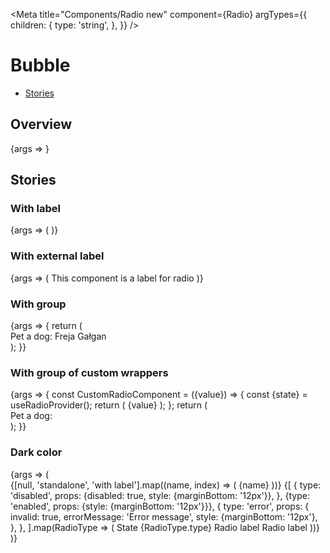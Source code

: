 


<Meta
  title="Components/Radio new"
  component={Radio}
  argTypes={{
    children: {
      type: 'string',
    },
  }}
/>

# Bubble

- [Stories](#stories)

## Overview

<Canvas>
  <Story name="Default">{args => <Radio {...args} />}</Story>
</Canvas>

<ArgsTable story="Default" />

## Stories

### With label

<Canvas>
  <Story name="With label" args={{value: 'my-radio', children: 'My radio'}}>
    {args => (
      <RadioGroup>
        <Radio {...args} />
      </RadioGroup>
    )}
  </Story>
</Canvas>

### With external label

<Canvas>
  <Story name="With external label" args={{value: 'test'}}>
    {args => (
      <RadioGroup {...args}>
        <label id="myRadioID-label">
          <Flex
            style={{
              backgroundColor: 'lightblue',
              borderRadius: '8px',
              padding: '20px 40px',
            }}
          >
            This component is a label for radio
            <Radio value={args.value} aria-labelledby="myRadioID-label" />
          </Flex>
        </label>
      </RadioGroup>
    )}
  </Story>
</Canvas>

### With group

<Canvas>
  <Story name="With group">
    {args => {
      return (
        <div>
          Pet a dog:
          <RadioGroup label="Pet a dog" name="dog" value="Freja">
            <Radio {...args} value="Freja">
              Freja
            </Radio>
            <Radio {...args} value="Gałgan">
              Gałgan
            </Radio>
          </RadioGroup>
        </div>
      );
    }}
  </Story>
</Canvas>

### With group of custom wrappers

<Canvas>
  <Story name="With group of custom wrappers">
    {args => {
      const CustomRadioComponent = ({value}) => {
        const {state} = useRadioProvider();
        return (
          <label id={`myRadioID-${value}`}>
            <Flex
              style={{
                backgroundColor:
                  value === state.selectedValue ? 'lightblue' : 'transparent',
                border: '1px solid black',
                borderRadius: '8px',
                padding: '20px 40px',
              }}
            >
              <Radio value={value} aria-labelledby={`myRadioID-${value}`} />
              {value}
            </Flex>
          </label>
        );
      };
      return (
        <div>
          Pet a dog:
          <RadioGroup label="Pet a dog" name="dog" value="Freja">
            <CustomRadioComponent value="Freja" />
            <CustomRadioComponent value="Gałgan" />
          </RadioGroup>
        </div>
      );
    }}
  </Story>
</Canvas>

### Dark color

<Canvas>
  <Story name="Dark color">
    {args => (
      <div>
        <StoryVariantTable className="sg-story-variant-table--align-items-top">
          <thead>
            <tr>
              {[null, 'standalone', 'with label'].map((name, index) => (
                <th>
                  <Headline
                    key={index}
                    extraBold
                    transform="uppercase"
                    type="span"
                    color="text-gray-70"
                    size="small"
                  >
                    {name}
                  </Headline>
                </th>
              ))}
            </tr>
          </thead>
          <tbody>
            {[
              {
                type: 'disabled',
                props: {disabled: true, style: {marginBottom: '12px'}},
              },
              {type: 'enabled', props: {style: {marginBottom: '12px'}}},
              {
                type: 'error',
                props: {
                  invalid: true,
                  errorMessage: 'Error message',
                  style: {marginBottom: '12px'},
                },
              },
            ].map(RadioType => (
              <tr key={RadioType.type}>
                <td>
                  <Headline bold color="text-gray-50" size="xsmall">
                    State
                  </Headline>
                  <Headline
                    extraBold
                    transform="uppercase"
                    type="span"
                    color="text-gray-70"
                    size="small"
                  >
                    {RadioType.type}
                  </Headline>
                </td>
                <td>
                  <Flex alignItems="center" direction="column">
                    <Radio {...RadioType.props} errorMessage={null} />
                    <Radio {...RadioType.props} checked errorMessage={null} />
                  </Flex>
                </td>
                <td>
                  <Flex alignItems="center" direction="column">
                    <Radio {...RadioType.props}>Radio label</Radio>
                    <Radio {...RadioType.props} checked>
                      Radio label
                    </Radio>
                  </Flex>
                </td>
              </tr>
            ))}
          </tbody>
        </StoryVariantTable>
      </div>
    )}
  </Story>
</Canvas>
